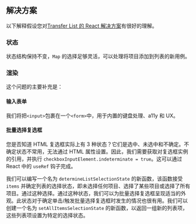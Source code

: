 
## 解决方案

以下解释假设您对[Transfer List 的 React 解决方案](/questions/user-interface/transfer-list/react/solution)有很好的理解。

### 状态

状态结构保持不变，`Map` 的选择足够灵活，可以处理将项目添加到列表的新用例。

### 渲染

这个问题的主要补充是：

#### 输入表单

我们将把`<input>`包裹在一个`<form>`中，用于内置的键盘处理、a11y 和 UX。

#### 批量选择复选框

您是否知道 HTML 复选框实际上有 3 种状态？它们是选中、未选中和不确定。不确定状态不常用，无法通过 HTML 属性设置。因此，我们需要获取对复选框实例的引用，并执行 `checkboxInputElement.indeterminate = true`。这可以通过 React 中的 `useRef` 钩子完成。

我们可以编写一个名为 `determineListSelectionState` 的新函数，该函数接受 `items` 并确定列表的选择状态，即未选择任何项目、选择了某些项目或选择了所有项目。通过这种选择。通过这种状态，我们可以为批量选择复选框呈现适当的外观。此状态对于确定单击/触发批量选择复选框时发生的情况也很有用。我们可以创建一个名为 `setAllItemsSelectionState` 的新函数，以返回一组新的列表项，这些列表项设置为特定的选择状态。

<TestCases />

<A11y />

<Notes />
